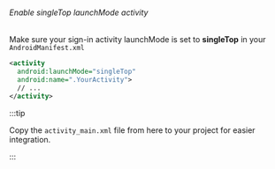 ###### Enable singleTop launchMode activity

Make sure your sign-in activity launchMode is set to **singleTop** in your `AndroidManifest.xml`

```xml
<activity
  android:launchMode="singleTop"
  android:name=".YourActivity">
  // ...
</activity>
```

:::tip

Copy the `activity_main.xml` file from here to your project for easier integration.

:::
